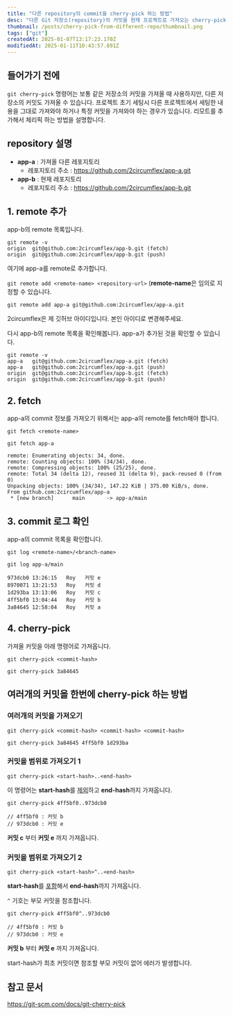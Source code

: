 ```yaml
---
title: "다른 repository의 commit을 cherry-pick 하는 방법"
desc: "다른 Git 저장소(repository)의 커밋을 현재 프로젝트로 가져오는 cherry-pick 방법을 설명합니다."
thumbnail: /posts/cherry-pick-from-different-repo/thumbnail.png
tags: ["git"]
createdAt: 2025-01-07T13:17:23.170Z
modifiedAt: 2025-01-11T10:43:57.891Z
---
```


## 들어가기 전에

`git cherry-pick` 명령어는 보통 같은 저장소의 커밋을 가져올 때 사용하지만, 다른 저장소의 커밋도 가져올 수 있습니다.
프로젝트 초기 세팅시 다른 프로젝트에서 세팅한 내용을 그대로 가져와야 하거나 특정 커밋을 가져와야 하는 경우가 있습니다. 리모트를 추가해서 체리픽 하는 방법을 설명합니다.

## repository 설명

- **app-a** : 가져올 다른 레포지토리
  - 레포지토리 주소 : https://github.com/2circumflex/app-a.git
- **app-b** : 현재 레포지토리
  - 레포지토리 주소 : https://github.com/2circumflex/app-b.git

## 1. remote 추가

app-b의 remote 목록입니다.

```shell {1}
git remote -v
origin	git@github.com:2circumflex/app-b.git (fetch)
origin	git@github.com:2circumflex/app-b.git (push)
```

여기에 app-a를 remote로 추가합니다.

`git remote add <remote-name> <repository-url>`
(**remote-name**은 임의로 지정할 수 있습니다.

```shell
git remote add app-a git@github.com:2circumflex/app-a.git
```

<Callout type="info">
  2circumflex은 제 깃허브 아이디입니다. 본인 아이디로 변경해주세요.
</Callout>

다시 app-b의 remote 목록을 확인해봅니다.
app-a가 추가된 것을 확인할 수 있습니다.

```shell {2,3}
git remote -v
app-a	git@github.com:2circumflex/app-a.git (fetch)
app-a	git@github.com:2circumflex/app-a.git (push)
origin	git@github.com:2circumflex/app-b.git (fetch)
origin	git@github.com:2circumflex/app-b.git (push)
```

## 2. fetch

app-a의 commit 정보를 가져오기 위해서는 app-a의 remote를 fetch해야 합니다.

`git fetch <remote-name>`

```shell {1}
git fetch app-a

remote: Enumerating objects: 34, done.
remote: Counting objects: 100% (34/34), done.
remote: Compressing objects: 100% (25/25), done.
remote: Total 34 (delta 12), reused 31 (delta 9), pack-reused 0 (from 0)
Unpacking objects: 100% (34/34), 147.22 KiB | 375.00 KiB/s, done.
From github.com:2circumflex/app-a
 * [new branch]      main       -> app-a/main
```

## 3. commit 로그 확인

app-a의 commit 목록을 확인합니다.

`git log <remote-name>/<branch-name>`

```shell {1}
git log app-a/main

973dcb0 13:26:15   Roy   커밋 e
8970071 13:21:53   Roy   커밋 d
1d293ba 13:13:06   Roy   커밋 c
4ff5bf0 13:04:44   Roy   커밋 b
3a84645 12:58:04   Roy   커밋 a
```

## 4. cherry-pick

가져올 커밋을 아래 명령어로 가져옵니다.

`git cherry-pick <commit-hash>`

```shell
git cherry-pick 3a84645
```

## 여러개의 커밋을 한번에 cherry-pick 하는 방법

### 여러개의 커밋을 가져오기

`git cherry-pick <commit-hash> <commit-hash> <commit-hash>`

```shell
git cherry-pick 3a84645 4ff5bf0 1d293ba
```

### 커밋을 범위로 가져오기 1

`git cherry-pick <start-hash>..<end-hash>`

이 명령어는 **start-hash**를 <u>제외</u>하고 **end-hash**까지 가져옵니다.

```shell {1}
git cherry-pick 4ff5bf0..973dcb0

// 4ff5bf0 : 커밋 b
// 973dcb0 : 커밋 e
```

**커밋 c** 부터 **커밋 e** 까지 가져옵니다.

### 커밋을 범위로 가져오기 2

`git cherry-pick <start-hash>^..<end-hash>`

**start-hash**를 <u>포함</u>해서 **end-hash**까지 가져옵니다.

`^` 기호는 부모 커밋을 참조합니다.

```shell {1}
git cherry-pick 4ff5bf0^..973dcb0

// 4ff5bf0 : 커밋 b
// 973dcb0 : 커밋 e
```

**커밋 b** 부터 **커밋 e** 까지 가져옵니다.

<Callout type="danger">
  start-hash가 최초 커밋이면 참조할 부모 커밋이 없어 에러가 발생합니다.
</Callout>

## 참고 문서

https://git-scm.com/docs/git-cherry-pick
